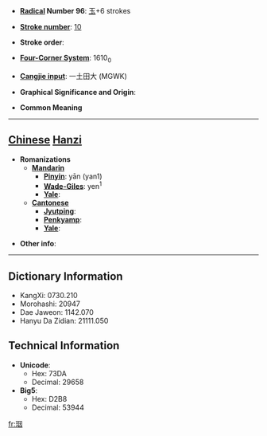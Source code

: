 * '''[[Wiktionary:Chinese radical index| Radical]] Number 96''': [[Wiktionary:Chinese radical index 玉|玉]]+6 strokes

* '''[[Wiktionary:Chinese total strokes index|Stroke number]]''': [[Wiktionary:Chinese total strokes index 10|10]]

* '''Stroke order''': 

* '''[[Wiktionary:Chinese four corner index|Four-Corner System]]''': 1610<sub>0</sub>

* '''[[Wiktionary:Chinese Cangjie index|Cangjie input]]''': 一土田大 (MGWK)

* '''Graphical Significance and Origin''': 

* '''Common Meaning'''

----

== [[Chinese]] [[Hanzi]] ==

* '''Romanizations'''
** '''[[Mandarin]]'''
*** '''[[Pinyin]]''': yān (yan1)
*** '''[[Wade-Giles]]''': yen<sup>1</sup>
*** '''[[Yale]]''': 
** '''[[Cantonese]]'''
*** '''[[Jyutping]]''':
*** '''[[Penkyamp]]''': 
*** '''[[Yale]]''': 

* '''Other info''': 

----

== Dictionary Information ==

* KangXi: 0730.210
* Morohashi: 20947
* Dae Jaweon: 1142.070
* Hanyu Da Zidian: 21111.050

== Technical Information ==

* '''Unicode''':
** Hex: 73DA
** Decimal: 29658
* '''Big5''':
** Hex: D2B8
** Decimal: 53944

[[fr:珚]]